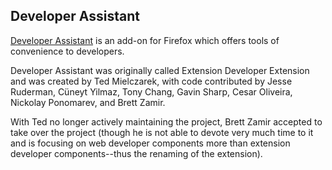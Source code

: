 == Developer Assistant ==

[https://addons.mozilla.org/en-US/firefox/addon/extension-developer/ Developer Assistant] is an add-on for Firefox which offers tools of convenience to developers.

Developer Assistant was originally called Extension Developer Extension and was created by Ted Mielczarek, with
code contributed by Jesse Ruderman, Cüneyt Yilmaz, Tony Chang, Gavin Sharp, Cesar Oliveira, Nickolay Ponomarev, 
and Brett Zamir.

With Ted no longer actively maintaining the project, Brett Zamir accepted to take over the project (though 
he is not able to devote very much time to it and is focusing on web developer components more than 
extension developer components--thus the renaming of the extension).
